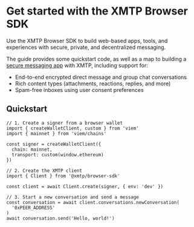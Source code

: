 
# Get started with the XMTP Browser SDK

Use the XMTP Browser SDK to build web-based apps, tools, and experiences with secure, private, and decentralized messaging.

The guide provides some quickstart code, as well as a map to building a [secure messaging app](/protocol/security) with XMTP, including support for:

- End-to-end encrypted direct message and group chat conversations
- Rich content types (attachments, reactions, replies, and more)
- Spam-free inboxes using user consent preferences

## Quickstart

```tsx [Browser]
// 1. Create a signer from a browser wallet
import { createWalletClient, custom } from 'viem'
import { mainnet } from 'viem/chains'
 
const signer = createWalletClient({
  chain: mainnet,
  transport: custom(window.ethereum)
})

// 2. Create the XMTP client
import { Client } from '@xmtp/browser-sdk'
 
const client = await Client.create(signer, { env: 'dev' })

// 3. Start a new conversation and send a message
const conversation = await client.conversations.newConversation(
  '0xPEER_ADDRESS'
)
await conversation.send('Hello, world!')
```

<InboxGetStarted />
